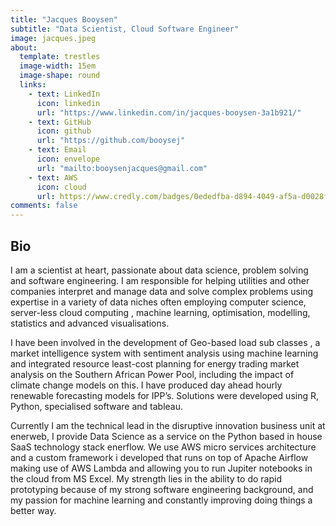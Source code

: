 ```yaml
---
title: "Jacques Booysen"
subtitle: "Data Scientist, Cloud Software Engineer"
image: jacques.jpeg
about:
  template: trestles
  image-width: 15em
  image-shape: round
  links:
    - text: LinkedIn
      icon: linkedin
      url: "https://www.linkedin.com/in/jacques-booysen-3a1b921/"
    - text: GitHub
      icon: github
      url: "https://github.com/booysej"
    - text: Email
      icon: envelope
      url: "mailto:booysenjacques@gmail.com"
    - text: AWS
      icon: cloud
      url: https://www.credly.com/badges/0ededfba-d894-4049-af5a-d0028f516a23/linked_in?t=rhbncw
comments: false
---
```


<!-- ::: {.column-page} -->

## Bio

I am a scientist at heart, passionate about data science, problem solving and software engineering. I am responsible for helping utilities and other companies interpret and manage data and solve complex problems using expertise in a variety of data niches often employing computer science, server-less cloud computing , machine learning, optimisation, modelling, statistics and advanced visualisations.

I have been involved in the development of Geo-based load sub classes , a market intelligence system with sentiment analysis using machine learning and integrated resource least-cost planning for energy trading market analysis on the Southern African Power Pool, including the impact of climate change models on this. I have produced day ahead hourly renewable forecasting models for IPP's. Solutions were developed using R, Python, specialised software and tableau.

Currently I am the technical lead in the disruptive innovation business unit at enerweb, I provide Data Science as a service on the Python based in house SaaS technology stack enerflow. We use AWS micro services architecture and a custom framework i developed that runs on top of Apache Airflow making use of AWS Lambda and allowing you to run Jupiter notebooks in the cloud from MS Excel. My strength lies in the ability to do rapid prototyping because of my strong software engineering background, and my passion for machine learning and constantly improving doing things a better way.

<!-- I've worked to apply data science techniques to challenges, serving team lead in  -->

<!-- On this site I keep a list of [my publications](papers), [presentations](talks),  -->

<!-- and [my CV](cv.pdf), as well as a [technical blog](blog.html). -->

<!-- <p></p> -->

<!-- ## Education -->

<!-- **State University of New York College of Environmental Science and Forestry**   -->

<!-- Syracuse, NY -->

<!-- Ph.D. in Environmental Science | August 2020 - Present (Expected 2024)   -->

<!-- B.S. in Forest Ecosystem Science | August 2015 - December 2018 -->

<!-- <p></p> -->

<!-- ## Selected Projects -->

<!-- #### Publications -->

<!-- **unifir: A Unifying API for Interacting with Unity from R.** Mahoney, MJ, Beier, CM, and Ackerman, AC. 2022. Journal of Open Source Software 7(73): 4388. [https://doi.org/10.21105/joss.04388](https://doi.org/10.21105/joss.04388) -->

<!-- **terrainr: An R package for creating immersive virtual environments.** Mahoney, MJ, Beier, CM, and Ackerman, AC. 2022. Journal of Open Source Software, 7(69): 4060. [https://doi.org/10.21105/joss.04060](https://doi.org/10.21105/joss.04060) -->

<!-- **Stem size selectivity is stronger than species preferences for beaver, a central place forager.**  Mahoney, M. J. and Stella, J. C. 2020. Forest Ecology and Management, 475, 118331. [https://doi.org/10.1016/j.foreco.2020.118331](https://doi.org/10.1016/j.foreco.2020.118331). -->

<!-- #### R Packages -->

<!-- **[unifir](https://github.com/mikemahoney218/unifir)** | A Unifying API for Working with Unity in R | 2022   -->

<!-- **[terrainr](https://github.com/ropensci/terrainr)** | Retrieve Data from the USGS National Map and Transform it for 3D Landscape Visualizations | 2021   -->

<!-- **[heddlr](https://github.com/mikemahoney218/heddlr)** | Functional Programming Concepts for R Markdown Documents | 2020 -->

<!-- ::: -->

<!-- <link rel="me" href="https://fosstodon.org/@MikeMahoney218"> -->
